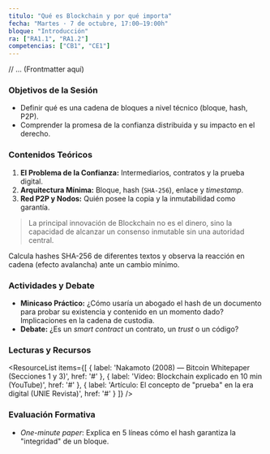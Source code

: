 ```yaml
---
titulo: "Qué es Blockchain y por qué importa"
fecha: "Martes · 7 de octubre, 17:00–19:00h"
bloque: "Introducción"
ra: ["RA1.1", "RA1.2"]
competencias: ["CB1", "CE1"]
---
```

// ... (Frontmatter aquí)


### Objetivos de la Sesión
- Definir qué es una cadena de bloques a nivel técnico (bloque, hash, P2P).
- Comprender la promesa de la confianza distribuida y su impacto en el derecho.

### Contenidos Teóricos
1.  **El Problema de la Confianza:** Intermediarios, contratos y la prueba digital.
2.  **Arquitectura Mínima:** Bloque, hash (`SHA-256`), enlace y *timestamp*.
3.  **Red P2P y Nodos:** Quién posee la copia y la inmutabilidad como garantía.

> La principal innovación de Blockchain no es el dinero, sino la capacidad de alcanzar un consenso inmutable sin una autoridad central.

<LabCallout title="Laboratorio 1: Hash Demo en Colab" href="https://colab.research.google.com/drive/1-demo-hash-sha256">
Calcula hashes SHA-256 de diferentes textos y observa la reacción en cadena (efecto avalancha) ante un cambio mínimo.
</LabCallout>

### Actividades y Debate
-   **Minicaso Práctico:** ¿Cómo usaría un abogado el hash de un documento para probar su existencia y contenido en un momento dado? Implicaciones en la cadena de custodia.
-   **Debate:** ¿Es un *smart contract* un contrato, un *trust* o un código?

### Lecturas y Recursos
<ResourceList
  items={[
    { label: 'Nakamoto (2008) — Bitcoin Whitepaper (Secciones 1 y 3)', href: '#' },
    { label: 'Vídeo: Blockchain explicado en 10 min (YouTube)', href: '#' },
    { label: 'Artículo: El concepto de "prueba" en la era digital (UNIE Revista)', href: '#' }
  ]}
/>

### Evaluación Formativa
-   *One-minute paper*: Explica en 5 líneas cómo el hash garantiza la "integridad" de un bloque.
